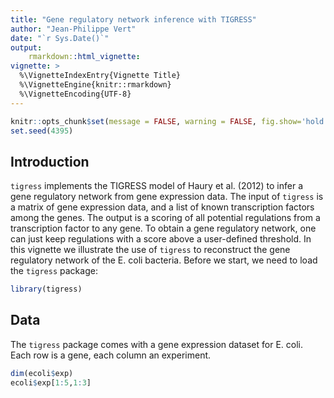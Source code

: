 ```yaml
---
title: "Gene regulatory network inference with TIGRESS"
author: "Jean-Philippe Vert"
date: "`r Sys.Date()`"
output: 
    rmarkdown::html_vignette:
vignette: >
  %\VignetteIndexEntry{Vignette Title}
  %\VignetteEngine{knitr::rmarkdown}
  %\VignetteEncoding{UTF-8}
---
```


```r
knitr::opts_chunk$set(message = FALSE, warning = FALSE, fig.show='hold', fig.width=3.4, fig.height=3.4)
set.seed(4395)
```


## Introduction

`tigress` implements the TIGRESS model of Haury et al. (2012) to infer a gene regulatory network from gene expression data. The input of `tigress` is a matrix of gene expression data, and a list of known transcription factors among the genes. The output is a scoring of all potential regulations from a transcription factor to any gene. To obtain a gene regulatory network, one can just keep regulations with a score above a user-defined threshold. In this vignette we illustrate the use of `tigress` to reconstruct the gene regulatory network of the E. coli bacteria. Before we start, we need to load the `tigress` package:
```r
library(tigress)
```

## Data

The `tigress` package comes with a gene expression dataset for E. coli. Each row is a gene, each column an experiment.
```r
dim(ecoli$exp)
ecoli$exp[1:5,1:3]
```

